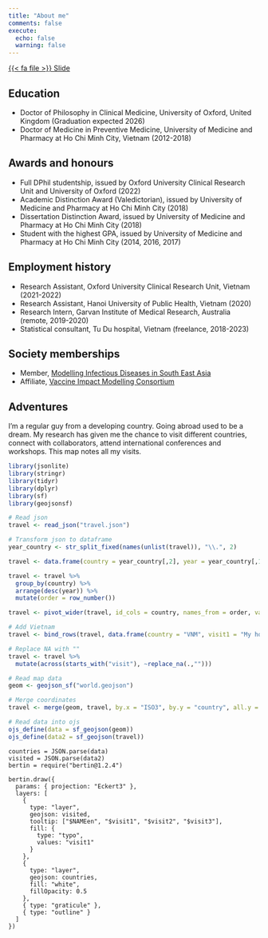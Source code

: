 ```yaml
---
title: "About me"
comments: false
execute:
  echo: false
  warning: false
---
```


::: {.center-text}
[{{< fa file >}} Slide](/slides/about){.btn role="button"}
:::

## Education

- Doctor of Philosophy in Clinical Medicine, University of Oxford, United Kingdom (Graduation expected 2026)
- Doctor of Medicine in Preventive Medicine, University of Medicine and Pharmacy at Ho Chi Minh City, Vietnam (2012-2018)

## Awards and honours

- Full DPhil studentship, issued by Oxford University Clinical Research Unit and University of Oxford (2022)
- Academic Distinction Award (Valedictorian), issued by University of Medicine and Pharmacy at Ho Chi Minh City (2018)
- Dissertation Distinction Award, issued by University of Medicine and Pharmacy at Ho Chi Minh City (2018)
- Student with the highest GPA, issued by University of Medicine and Pharmacy at Ho Chi Minh City (2014, 2016, 2017)

## Employment history

- Research Assistant, Oxford University Clinical Research Unit, Vietnam (2021-2022)
- Research Assistant, Hanoi University of Public Health, Vietnam (2020)
- Research Intern, Garvan Institute of Medical Research, Australia (remote, 2019-2020)
- Statistical consultant, Tu Du hospital, Vietnam (freelance, 2018-2023)

## Society memberships

- Member, [Modelling Infectious Diseases in South East Asia](https://midsea.network/)
- Affiliate, [Vaccine Impact Modelling Consortium](https://www.vaccineimpact.org/)

## Adventures

I'm a regular guy from a developing country. Going abroad used to be a dream. My research has given me the chance to visit different countries, connect with collaborators, attend international conferences and workshops. This map notes all my visits.

```r
library(jsonlite)
library(stringr)
library(tidyr)
library(dplyr)
library(sf)
library(geojsonsf)

# Read json
travel <- read_json("travel.json")

# Transform json to dataframe
year_country <- str_split_fixed(names(unlist(travel)), "\\.", 2)

travel <- data.frame(country = year_country[,2], year = year_country[,1], visit = paste0(year_country[,1], ": ", unlist(travel)))

travel <- travel %>% 
  group_by(country) %>% 
  arrange(desc(year)) %>% 
  mutate(order = row_number())

travel <- pivot_wider(travel, id_cols = country, names_from = order, values_from = visit, names_prefix = "visit")

# Add Vietnam
travel <- bind_rows(travel, data.frame(country = "VNM", visit1 = "My hometown"))

# Replace NA with ""
travel <- travel %>% 
  mutate(across(starts_with("visit"), ~replace_na(.,"")))

# Read map data
geom <- geojson_sf("world.geojson")

# Merge coordinates
travel <- merge(geom, travel, by.x = "ISO3", by.y = "country", all.y = T)

# Read data into ojs
ojs_define(data = sf_geojson(geom))
ojs_define(data2 = sf_geojson(travel))
```

```ojs
countries = JSON.parse(data)
visited = JSON.parse(data2)
bertin = require("bertin@1.2.4")

bertin.draw({
  params: { projection: "Eckert3" },
  layers: [
    {
      type: "layer",
      geojson: visited,
      tooltip: ["$NAMEen", "$visit1", "$visit2", "$visit3"],
      fill: {
        type: "typo",
        values: "visit1"
      }
    },
    {
      type: "layer",
      geojson: countries,
      fill: "white",
      fillOpacity: 0.5
    },
    { type: "graticule" },
    { type: "outline" }
  ]
})
```

